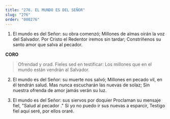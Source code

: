 ```yaml
---
title: "276. EL MUNDO ES DEL SEÑOR"
slug: "276"
order: "000276"
---
```


1. El mundo es del Señor: su obra comenzó; Millones de almas oirán la voz del Salvador. Por Cristo el Redentor iremos sin tardar;
Constríñenos su santo amor que salva al pecador.

**CORO**
> Ofrendad y orad. Fieles sed en testificar:
Los millones que en el mundo están vendrán al Salvador.

2. El mundo es del Señor: su muerte nos salvó; Millones en pecado vil, en él tendrán salud. Mas nunca escucharán las nuevas de solaz;
Sin nuestra ofrenda de amor jamás verán su luz.

3. El mundo es del Señor: sus siervos por doquier Proclaman su mensaje fiel, "Salud al pecador ." Si yo no puedo ir sus nuevas a esparcir,
Testigo fiel aquí seré, por ellos oraré.